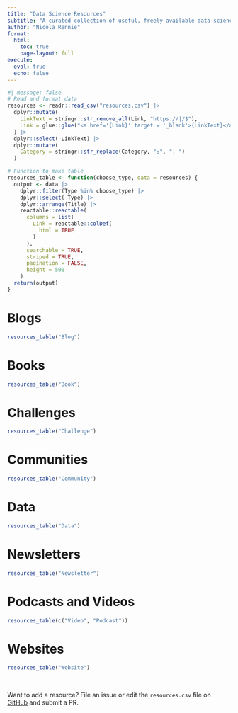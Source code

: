 ```yaml
---
title: "Data Science Resources"
subtitle: "A curated collection of useful, freely-available data science resources."
author: "Nicola Rennie"
format:
  html:
    toc: true
    page-layout: full
execute: 
  eval: true
  echo: false
---
```


```r
#| message: false
# Read and format data
resources <- readr::read_csv("resources.csv") |>
  dplyr::mutate(
    LinkText = stringr::str_remove_all(Link, "https://|/$"),
    Link = glue::glue("<a href='{Link}' target = '_blank'>{LinkText}</a>")
  ) |>
  dplyr::select(-LinkText) |> 
  dplyr::mutate(
    Category = stringr::str_replace(Category, ";", ", ")
  )

# Function to make table
resources_table <- function(choose_type, data = resources) {
  output <- data |>
    dplyr::filter(Type %in% choose_type) |>
    dplyr::select(-Type) |>
    dplyr::arrange(Title) |>
    reactable::reactable(
      columns = list(
        Link = reactable::colDef(
          html = TRUE
        )
      ),
      searchable = TRUE,
      striped = TRUE,
      pagination = FALSE,
      height = 500
    )
  return(output)
}
```


# Blogs

```r
resources_table("Blog")
```

# Books

```r
resources_table("Book")
```

# Challenges

```r
resources_table("Challenge")
```

# Communities

```r
resources_table("Community")
```

# Data 

```r
resources_table("Data")
```

# Newsletters

```r
resources_table("Newsletter")
```

# Podcasts and Videos

```r
resources_table(c("Video", "Podcast"))
```

# Websites

```r
resources_table("Website")
```

<br>

Want to add a resource? File an issue or edit the `resources.csv` file on [GitHub](https://github.com/nrennie/data-science-resources) and submit a PR.
